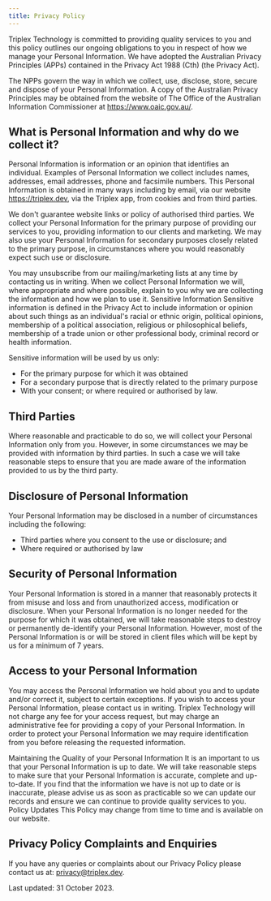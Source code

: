 ```yaml
---
title: Privacy Policy
---
```


Triplex Technology is committed to providing quality services to you and this
policy outlines our ongoing obligations to you in respect of how we manage your
Personal Information. We have adopted the Australian Privacy Principles (APPs)
contained in the Privacy Act 1988 (Cth) (the Privacy Act).

The NPPs govern the way in which we collect, use, disclose, store, secure and
dispose of your Personal Information. A copy of the Australian Privacy
Principles may be obtained from the website of The Office of the Australian
Information Commissioner at https://www.oaic.gov.au/.

## What is Personal Information and why do we collect it?

Personal Information is information or an opinion that identifies an individual.
Examples of Personal Information we collect includes names, addresses, email
addresses, phone and facsimile numbers. This Personal Information is obtained in
many ways including by email, via our website https://triplex.dev, via the
Triplex app, from cookies and from third parties.

We don't guarantee website links or policy of authorised third parties. We
collect your Personal Information for the primary purpose of providing our
services to you, providing information to our clients and marketing. We may also
use your Personal Information for secondary purposes closely related to the
primary purpose, in circumstances where you would reasonably expect such use or
disclosure.

You may unsubscribe from our mailing/marketing lists at any time by contacting
us in writing. When we collect Personal Information we will, where appropriate
and where possible, explain to you why we are collecting the information and how
we plan to use it. Sensitive Information Sensitive information is defined in the
Privacy Act to include information or opinion about such things as an
individual's racial or ethnic origin, political opinions, membership of a
political association, religious or philosophical beliefs, membership of a trade
union or other professional body, criminal record or health information.

Sensitive information will be used by us only:

- For the primary purpose for which it was obtained
- For a secondary purpose that is directly related to the primary purpose
- With your consent; or where required or authorised by law.

## Third Parties

Where reasonable and practicable to do so, we will collect your Personal
Information only from you. However, in some circumstances we may be provided
with information by third parties. In such a case we will take reasonable steps
to ensure that you are made aware of the information provided to us by the third
party.

## Disclosure of Personal Information

Your Personal Information may be disclosed in a number of circumstances
including the following:

- Third parties where you consent to the use or disclosure; and
- Where required or authorised by law

## Security of Personal Information

Your Personal Information is stored in a manner that reasonably protects it from
misuse and loss and from unauthorized access, modification or disclosure. When
your Personal Information is no longer needed for the purpose for which it was
obtained, we will take reasonable steps to destroy or permanently de-identify
your Personal Information. However, most of the Personal Information is or will
be stored in client files which will be kept by us for a minimum of 7 years.

## Access to your Personal Information

You may access the Personal Information we hold about you and to update and/or
correct it, subject to certain exceptions. If you wish to access your Personal
Information, please contact us in writing. Triplex Technology will not charge
any fee for your access request, but may charge an administrative fee for
providing a copy of your Personal Information. In order to protect your Personal
Information we may require identification from you before releasing the
requested information.

Maintaining the Quality of your Personal Information It is an important to us
that your Personal Information is up to date. We will take reasonable steps to
make sure that your Personal Information is accurate, complete and up-to-date.
If you find that the information we have is not up to date or is inaccurate,
please advise us as soon as practicable so we can update our records and ensure
we can continue to provide quality services to you. Policy Updates This Policy
may change from time to time and is available on our website.

## Privacy Policy Complaints and Enquiries

If you have any queries or complaints about our Privacy Policy please contact us
at: privacy@triplex.dev.

Last updated: 31 October 2023.
